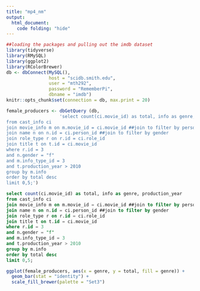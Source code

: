```yaml
---
title: "mp4_nm"
output: 
  html_document:
    code folding: "hide"
---
```


```r
##loading the packages and pulling out the imdb dataset
library(tidyverse)
library(RMySQL)
library(ggplot2)
library(RColorBrewer)
db <- dbConnect(MySQL(), 
                host = "scidb.smith.edu", 
                user = "mth292", 
                password = "RememberPi", 
                dbname = "imdb")
knitr::opts_chunk$set(connection = db, max.print = 20)
```


```r
female_producers <- dbGetQuery (db,
                    'select count(ci.movie_id) as total, info as genre, production_year
from cast_info ci
join movie_info m on m.movie_id = ci.movie_id ##join to filter by person_role_id
join name n on n.id = ci.person_id ##join to filter by gender
join role_type r on r.id = ci.role_id
join title t on t.id = ci.movie_id
where r.id = 3
and n.gender = "f"
and m.info_type_id = 3
and t.production_year > 2010
group by m.info
order by total desc
limit 0,5;')
```


```sql
select count(ci.movie_id) as total, info as genre, production_year
from cast_info ci
join movie_info m on m.movie_id = ci.movie_id ##join to filter by person_role_id
join name n on n.id = ci.person_id ##join to filter by gender
join role_type r on r.id = ci.role_id
join title t on t.id = ci.movie_id
where r.id = 3
and n.gender = "f"
and m.info_type_id = 3
and t.production_year > 2010
group by m.info
order by total desc
limit 0,5;
```


```r
ggplot(female_producers, aes(x = genre, y = total, fill = genre)) +
  geom_bar(stat = "identity") +
  scale_fill_brewer(palette = "Set3")
```



